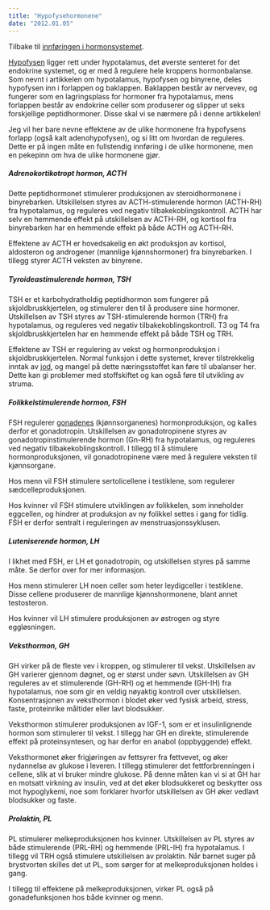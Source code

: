 ```yaml
---
title: "Hypofysehormonene"
date: "2012.01.05"
---
```


Tilbake til [innføringen i hormonsystemet](../../hormonsystemet.qmd).

[Hypofysen](hypotalamus-hypofyse-binyrene.qmd) ligger rett under hypotalamus, det øverste senteret for det endokrine systemet, og er med å regulere hele kroppens hormonbalanse. Som nevnt i artikkelen om hypotalamus, hypofysen og binyrene, deles hypofysen inn i forlappen og baklappen. Baklappen består av nervevev, og fungerer som en lagringsplass for hormoner fra hypotalamus, mens forlappen består av endokrine celler som produserer og slipper ut seks forskjellige peptidhormoner. Disse skal vi se nærmere på i denne artikkelen!

Jeg vil her bare nevne effektene av de ulike hormonene fra hypofysens forlapp (også kalt adenohypofysen), og si litt om hvordan de reguleres. Dette er på ingen måte en fullstendig innføring i de ulike hormonene, men en pekepinn om hva de ulike hormonene gjør.

##### Adrenokortikotropt hormon, ACTH

Dette peptidhormonet stimulerer produksjonen av steroidhormonene i binyrebarken. Utskillelsen styres av ACTH-stimulerende hormon (ACTH-RH) fra hypotalamus, og reguleres ved negativ tilbakekoblingskontroll. ACTH har selv en hemmende effekt på utskillelsen av ACTH-RH, og kortisol fra binyrebarken har en hemmende effekt på både ACTH og ACTH-RH.

Effektene av ACTH er hovedsakelig en økt produksjon av kortisol, aldosteron og androgener (mannlige kjønnshormoner) fra binyrebarken. I tillegg styrer ACTH veksten av binyrene.

##### Tyroideastimulerende hormon, TSH

TSH er et karbohydratholdig peptidhormon som fungerer på skjoldbruskkjertelen, og stimulerer den til å produsere sine hormoner. Utskillelsen av TSH styres av TSH-stimulerende hormon (TRH) fra hypotalamus, og reguleres ved negativ tilbakekoblingskontroll. T3 og T4 fra skjoldbruskkjertelen har en hemmende effekt på både TSH og TRH.

Effektene av TSH er regulering av vekst og hormonproduksjon i skjoldbruskkjertelen. Normal funksjon i dette systemet, krever tilstrekkelig inntak av [jod](../naeringsstoffer/jod.qmd), og mangel på dette næringsstoffet kan føre til ubalanser her. Dette kan gi problemer med stoffskiftet og kan også føre til utvikling av struma.

##### Folikkelstimulerende hormon, FSH

FSH regulerer [gonadenes](ovarier-testikkel-morkake.qmd) (kjønnsorganenes) hormonproduksjon, og kalles derfor et gonadotropin. Utskillelsen av gonadotropinene styres av gonadotropinstimulerende hormon (Gn-RH) fra hypotalamus, og reguleres ved negativ tilbakekoblingskontroll. I tillegg til å stimulere hormonproduksjonen, vil gonadotropinene være med å regulere veksten til kjønnsorgane.

Hos menn vil FSH stimulere sertolicellene i testiklene, som regulerer sædcelleproduksjonen.

Hos kvinner vil FSH stimulere utviklingen av folikkelen, som inneholder eggcellen, og hindrer at produksjon av ny folikkel settes i gang for tidlig. FSH er derfor sentralt i reguleringen av menstruasjonssyklusen.

##### Luteniserende hormon, LH

I likhet med FSH, er LH et gonadotropin, og utskillelsen styres på samme måte. Se derfor over for mer informasjon.

Hos menn stimulerer LH noen celler som heter leydigceller i testiklene. Disse cellene produserer de mannlige kjønnshormonene, blant annet testosteron.

Hos kvinner vil LH stimulere produksjonen av østrogen og styre eggløsningen.

##### Veksthormon, GH

GH virker på de fleste vev i kroppen, og stimulerer til vekst. Utskillelsen av GH varierer gjennom døgnet, og er størst under søvn. Utskillelsen av GH reguleres av et stimulerende (GH-RH) og et hemmende (GH-IH) fra hypotalamus, noe som gir en veldig nøyaktig kontroll over utskillelsen. Konsentrasjonen av veksthormon i blodet øker ved fysisk arbeid, stress, faste, proteinrike måltider eller lavt blodsukker.

Veksthormon stimulerer produksjonen av IGF-1, som er et insulinlignende hormon som stimulerer til vekst. I tillegg har GH en direkte, stimulerende effekt på proteinsyntesen, og har derfor en anabol (oppbyggende) effekt.

Veksthormonet øker frigjøringen av fettsyrer fra fettvevet, og øker nydannelse av glukose i leveren. I tillegg stimulerer det fettforbrenningen i cellene, slik at vi bruker mindre glukose. På denne måten kan vi si at GH har en motsatt virkning av insulin, ved at det øker blodsukkeret og beskytter oss mot hypoglykemi, noe som forklarer hvorfor utskillelsen av GH øker vedlavt blodsukker og faste.

##### Prolaktin, PL

PL stimulerer melkeproduksjonen hos kvinner. Utskillelsen av PL styres av både stimulerende (PRL-RH) og hemmende (PRL-IH) fra hypotalamus. I tillegg vil TRH også stimulere utskillelsen av prolaktin. Når barnet suger på brystvorten skilles det ut PL, som sørger for at melkeproduksjonen holdes i gang.

I tillegg til effektene på melkeproduksjonen, virker PL også på gonadefunksjonen hos både kvinner og menn.

